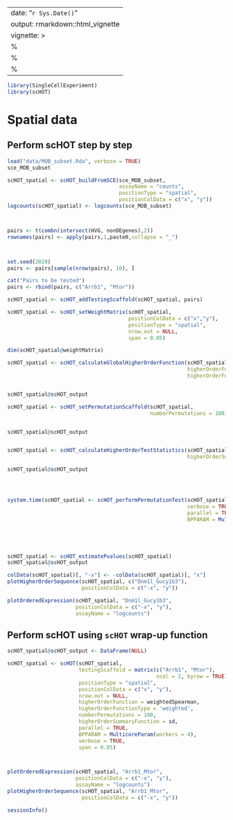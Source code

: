 ---
date: "`r Sys.Date()`"
output: rmarkdown::html_vignette
vignette: >
%\VignetteEngine{knitr::knitr}
  %\VignetteIndexEntry{Getting start: scHOT}
  %\usepackage[UTF-8]{inputenc}
  ---
  
```r
library(SingleCellExperiment)
library(scHOT)
```
  
# Spatial data

## Perform scHOT step by step
  
```r
load("data/MOB_subset.Rda", verbose = TRUE)
sce_MOB_subset
```

```r

scHOT_spatial <- scHOT_buildFromSCE(sce_MOB_subset,
                                    assayName = "counts",
                                    positionType = "spatial",
                                    positionColData = c("x", "y"))
logcounts(scHOT_spatial) <- logcounts(sce_MOB_subset)



pairs <- t(combn(intersect(HVG, nonDEgenes),2))
rownames(pairs) <- apply(pairs,1,paste0,collapse = "_")



set.seed(2020)
pairs <- pairs[sample(nrow(pairs), 10), ]

cat("Pairs to be tested")
pairs <- rbind(pairs, c("Arrb1", "Mtor"))

scHOT_spatial <- scHOT_addTestingScaffold(scHOT_spatial, pairs)

scHOT_spatial <- scHOT_setWeightMatrix(scHOT_spatial,
                                       positionColData = c("x","y"),
                                       positionType = "spatial",
                                       nrow.out = NULL,
                                       span = 0.05)

dim(scHOT_spatial@weightMatrix)

scHOT_spatial <- scHOT_calculateGlobalHigherOrderFunction(scHOT_spatial, 
                                                          higherOrderFunction = weightedSpearman,
                                                          higherOrderFunctionType = "weighted")


scHOT_spatial@scHOT_output

scHOT_spatial <- scHOT_setPermutationScaffold(scHOT_spatial, 
                                              numberPermutations = 100)


scHOT_spatial@scHOT_output


scHOT_spatial <- scHOT_calculateHigherOrderTestStatistics(scHOT_spatial,
                                                          higherOrderSummaryFunction = sd)

scHOT_spatial@scHOT_output




system.time(scHOT_spatial <- scHOT_performPermutationTest(scHOT_spatial, 
                                                          verbose = TRUE,
                                                          parallel = TRUE,
                                                          BPPARAM = MulticoreParam(workers = 4)))





scHOT_spatial <- scHOT_estimatePvalues(scHOT_spatial)
scHOT_spatial@scHOT_output

colData(scHOT_spatial)[, "-x"] <- -colData(scHOT_spatial)[, "x"]
plotHigherOrderSequence(scHOT_spatial, c("Dnm1l_Gucy1b3"),
                        positionColData = c("-x", "y"))

plotOrderedExpression(scHOT_spatial, "Dnm1l_Gucy1b3",
                      positionColData = c("-x", "y"),
                      assayName = "logcounts")


```

## Perform scHOT using `scHOT` wrap-up function

```r

scHOT_spatial@scHOT_output <- DataFrame(NULL)

scHOT_spatial <- scHOT(scHOT_spatial,
                       testingScaffold = matrix(c("Arrb1", "Mtor"), 
                                                ncol = 2, byrow = TRUE),
                       positionType = "spatial",
                       positionColData = c("x", "y"),
                       nrow.out = NULL,
                       higherOrderFunction = weightedSpearman,
                       higherOrderFunctionType = 'weighted',
                       numberPermutations = 100,
                       higherOrderSummaryFunction = sd,
                       parallel = TRUE,
                       BPPARAM = MulticoreParam(workers = 4),
                       verbose = TRUE,
                       span = 0.05)



plotOrderedExpression(scHOT_spatial, "Arrb1_Mtor",
                      positionColData = c("-x", "y"),
                      assayName = "logcounts")
plotHigherOrderSequence(scHOT_spatial, "Arrb1_Mtor",
                        positionColData = c("-x", "y"))

```




```r
sessionInfo()
```
